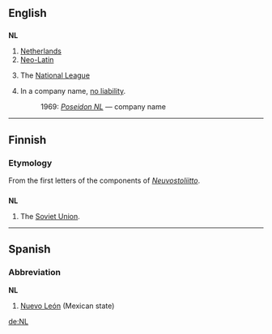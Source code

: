 ==English==

==={{initialism}}===
'''NL'''

# [[Netherlands]]
# [[Neo-Latin]]
# {{baseball}} The [[National League]]
# {{AU}} {{finance}} In a company name, [[no liability]].
#: 1969: ''[[w:Poseidon NL|Poseidon NL]]'' &mdash; company name

----

==Finnish==

===Etymology===
From the first letters of the components of ''[[Neuvostoliitto]]''.

==={{initialism}}===
'''NL'''

# The [[Soviet Union]].

----

==Spanish==

===Abbreviation===
'''NL'''

# [[Nuevo León]] (Mexican state)

[[de:NL]]